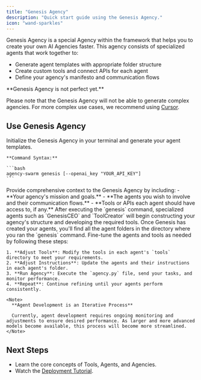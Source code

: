 ```yaml
---
title: "Genesis Agency"
description: "Quick start guide using the Genesis Agency."
icon: "wand-sparkles"
---
```


Genesis Agency is a special Agency within the framework that helps you to create your own AI Agencies faster. This agency consists of specialized agents that work together to:

- Generate agent templates with appropriate folder structure
- Create custom tools and connect APIs for each agent
- Define your agency's manifesto and communication flows

<Note>
  **Genesis Agency is not perfect yet.**

  Please note that the Genesis Agency will not be able to generate complex agencies. For more complex use cases, we recommend using [Cursor](./cursor-ide).
</Note>

## Use Genesis Agency

<Steps>
  <Step title="Run the `genesis` command">
    Initialize the Genesis Agency in your terminal and generate your agent templates.

    **Command Syntax:**

    ```bash
    agency-swarm genesis [--openai_key "YOUR_API_KEY"]
    ```
  </Step>

  <Step title="Chat with Genesis CEO">
    Provide comprehensive context to the Genesis Agency by including:
    - **Your agency's mission and goals.**
    - **The agents you wish to involve and their communication flows.**
    - **Tools or APIs each agent should have access to, if any.**
  </Step>

  <Step title="Wait for Genesis to create your agents">
    After executing the `genesis` command, specialized agents such as `GenesisCEO` and `ToolCreator` will begin constructing your agency's structure and developing the required tools.
  </Step>

  <Step title="Fine Tune Your Agents and Tools">
    Once Genesis has created your agents, you'll find all the agent folders in the directory where you ran the `genesis` command. Fine-tune the agents and tools as needed by following these steps:

    1. **Adjust Tools**: Modify the tools in each agent's `tools` directory to meet your requirements.
    2. **Adjust Instructions**: Update the agents and their instructions in each agent's folder.
    3. **Run Agency**: Execute the `agency.py` file, send your tasks, and monitor performance.
    4. **Repeat**: Continue refining until your agents perform consistently.

    <Note>
      **Agent Development is an Iterative Process**

      Currently, agent development requires ongoing monitoring and adjustments to ensure desired performance. As larger and more advanced models become available, this process will become more streamlined.
    </Note>
  </Step>
</Steps>

## Next Steps

- Learn the core concepts of Tools, Agents, and Agencies.
- Watch the [Deployment Tutorial](https://www.youtube.com/watch?v=53_e3lmk6Mo).
